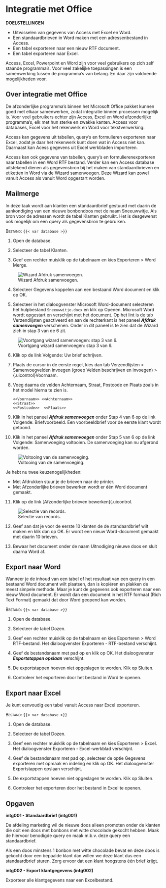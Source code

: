 # Integratie met Office {#sec-integration}

::: {.callout-note appearance="simple" icon="false"}
**DOELSTELLINGEN**

+ Uitwisselen van gegevens van Access met Excel en Word.
+ Een standaardbrieven in Word maken met een adressenbestand in Access.
+ Een tabel exporteren naar een nieuw RTF document.
+ Een tabel exporteren naar Excel.
:::

Access, Excel, Powerpoint en Word zijn voor veel gebruikers op zich zelf staande programma's. Voor veel zakelijke toepassingen is een samenwerking tussen de programma's van belang. En daar zijn voldoende mogelijkheden voor.

## Over integratie met Office {#sec-integration-about}

De afzonderlijke programma's binnen het Microsoft Office pakket kunnen goed met elkaar samenwerken, zodat integratie binnen processen mogelijk is. Voor veel gebruikers echter zijn Access, Excel en Word afzonderlijke programma's, elk met hun sterke en zwakke kanten. Access voor databases, Excel voor het rekenwerk en Word voor tekstverwerking.

Access kan gegevens uit tabellen, query's en formulieren exporteren naar Excel, zodat je daar het rekenwerk kunt doen wat in Access niet kan. Daarnaast kan Acess gegevens uit Excel werkbladen importeren.

Access kan ook gegevens van tabellen, query's en formulierenexporteren naar tabellen in een Word RTF bestand. Verder kan een Access database uitstekend dienen als gegevensbron bij het maken van standaardbrieven en etiketten in Word via de Wizard samenvoegen. Deze Wizard kan zowel vanuit Access als vanuit Word opgestart worden.

## Mailmerge {#sec-integration-mailmerge}

In deze taak wordt aan klanten een standaardbrief gestuurd met daarin de aankondiging van een nieuwe bonbondoos met de naam [Sneeuwwitje]{.varname}. Als bron voor de adressen wordt de tabel [Klanten]{.varname} gebruikt. Het is desgewenst ook mogelijk om een query als gegevensbron te gebruiken.

::: {#prp-mailmerge}
[Bestand]{.smallcaps}: `{{< var database >}}`

1. Open de database.

2. Selecteer de tabel [Klanten]{.varname}.

3. Geef een rechter muisklik op de tabelnaam en kies [Exporteren > Word Merge]{.uicontrol}.

![Wizard Afdruk samenvoegen.](images/integration/word-mailmerge-wizard.png){#fig-word-mailmerge-wizard}

4. Selecteer [Gegevens koppelen aan een bestaand Word document]{.uicontrol} en klik op [OK]{.uicontrol}.

5. Selecteer in het dialoogvenster [Microsoft Word-document selecteren]{.wintitle} het hulpbestand `Sneeuwwitje.docx` en klik op [Openen]{.uicontrol}. Microsoft Word wordt opgestart en verschijnt met het document. Op het lint is de [tab Verzendlijsten]{.uicontrol} geactiveerd en aan de rechterkant is het paneel ***Afdruk samenvoegen*** verschenen. Onder in dit paneel is te zien dat de Wizard zich in stap 3 van de 6 zit.

![Voortgang wizard samenvoegen: stap 3 van 6.](images/integration/mailmerge-wizard-step3.png){#fig-mailmerge-wizard-step3}

6. Klik op de link [Volgende: Uw brief schrijven]{.uicontrol}.

7. Plaats de cursor in de eerste regel, kies dan [tab Verzendlijsten > Samenvoegvelden invoegen (groep Velden beschrijven en invoegen) > {.uicontrol}Voornaam]{.varname}.

8. Voeg daarna de velden [Achternaam]{.varname}, [Straat]{.varname}, [Postcode]{.varname} en [Plaats]{.varname} zoals in het model hierna te zien is.

   ```
   <<Voornaam>> <<Achternaam>>
   <<Straat>>
   <<Postcode>>  <<Plaats>>
   ```

9. Klik in het paneel ***Afdruk samenvoegen*** onder Stap 4 van 6 op de link [Volgende: Briefvoorbeeld]{.uicontrol}. Een voorbeeldbrief voor de eerste klant wordt getoond.

10. Klik in het paneel ***Afdruk samenvoegen*** onder Stap 5 van 6 op de link [Volgende: Samenvoeging voltooien]{.uicontrol}. De samenvoeging kan nu afgerond worden.

![Voltooing van de samenvoeging.](images/integration/mailmerge-wizard-finishing.png){#fig-mailmerge-wizard-finishing}

::: {.callout-note}
Je hebt nu twee keuzenogelijkheden:

+ Met [Afdrukken]{.uicontrol} stuur je de brieven naar de printer.
+ Met [Afzonderlijke brieven bewerken]{.uicontrol} wordt er één Word document gemaakt.
:::

11. Klik op de link [Afzonderlijke brieven bewerken]{.uicontrol.

![Selectie van records.](images/integration/mailmerge-wizard-records.png){#fig-mailmerge-wizard-records}

12. Geef aan dat je voor de eerste 10 klanten de de standaardbrief wilt maken en klik dan op [OK]{.uicontrol}. Er wordt een nieuw Word-document gemaakt met daarin 10 brieven.

13. Bewaar het document onder de naam [Uitnodiging nieuwe doos]{.varname} en sluit daarna Word af.
:::

## Export naar Word {#sec-integration-export-word}

Wanneer je de inhoud van een tabel of het resultaat van een query in een bestaand Word document wilt plaatsen, dan is kopiëren en plakken de meest simpele methode. Maar je kunt de gegevens ook exporteren naar een nieuw Word document. Er wordt dan een document in het RTF formaat (Rich Text Format) gemaakt dat door Word geopend kan worden.

::: {#prp-export-word}
[Bestand]{.smallcaps}: `{{< var database >}}`

1. Open de database.

2. Selecteer de tabel [Dozen]{.varname}.

3. Geef een rechter muisklik op de tabelnaam en kies [Exporteren > Word RTF-bestand]{.uicontrol}. Het dialoogvenster [Exporteren - RTF-bestand]{.wintitle} verschijnt.

4. Geef de bestandsnaam met pad op en klik op [OK]{.uicontrol}. Het dialoogvenster ***Exportstappen opslaan*** verschijnt.

5. De exportstappen hoeven niet opgeslagen te worden. Klik op [Sluiten]{.uicontrol}.

6. Controleer het exporteren door het bestand in Word te openen.
:::

## Export naar Excel {#sec-integration-export-excel}

Je kunt eenvoudig een tabel vanuit Access naar Excel exporteren.

::: {#prp-export-excel}
[Bestand]{.smallcaps}: `{{< var database >}}`

1. Open de database.

2. Selecteer de tabel [Dozen]{.varname}.

3. Geef een rechter muisklik op de tabelnaam en kies [Exporteren > Excel]{.uicontrol}. Het dialoogvenster [Exporteren - Excel-werkblad]{.wintitle} verschijnt.

4. Geef de bestandsnaam met pad op, selecteer de optie [Gegevens exporteren met opmaak en indeling]{.uicontrol} en klik op [OK]{.uicontrol}. Het dialoogvenster [Exportstappen opslaan]{.wintile} verschijnt.

5. De exportstappen hoeven niet opgeslagen te worden. Klik op [Sluiten]{.uicontrol}.

6. Controleer het exporteren door het bestand in Excel te openen.
:::

## Opgaven {#sec-integration-exercises}

::: {#exr-intg001}
**intg001 - Standaardbrief (intg001)**

De afdeling marketing wil de nieuwe doos alleen promoten onder de klanten die ooit een doos met bonbons met witte chocolade gekocht hebben. Maak de hiervoor benodigde query en maak m.b.v. deze query een standaardbrief.

Als een doos minstens 1 bonbon met witte chocolade bevat en deze doos is gekocht door een bepaalde klant dan willen we deze klant dus een standaardbrief sturen. Zorg ervoor dat een klant hoogstens één brief krijgt.
:::

::: {#exr-intg002}
**intg002 - Export klantgegevens (intg002)**

Exporteer alle klantgegevens naar een Excelbestand.
:::
